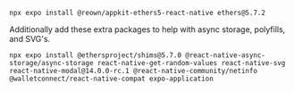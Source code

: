 
```
npx expo install @reown/appkit-ethers5-react-native ethers@5.7.2
```

Additionally add these extra packages to help with async storage, polyfills, and SVG's.

```
npx expo install @ethersproject/shims@5.7.0 @react-native-async-storage/async-storage react-native-get-random-values react-native-svg react-native-modal@14.0.0-rc.1 @react-native-community/netinfo @walletconnect/react-native-compat expo-application
```

<BabelConfigExpo53 />

<AdditionalExpo />
